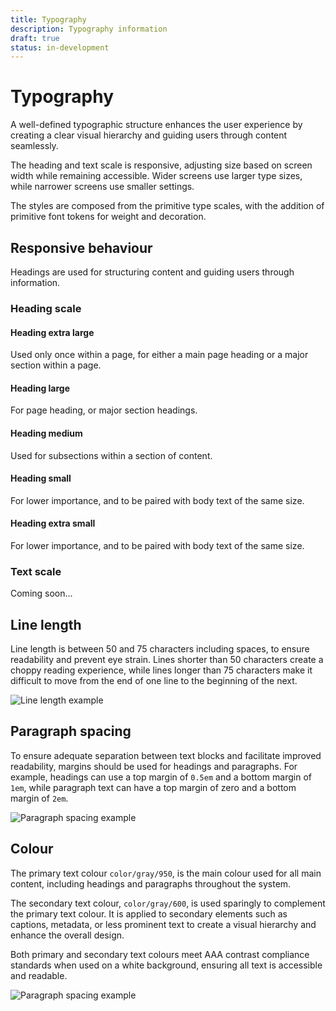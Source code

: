 ```yaml
---
title: Typography
description: Typography information
draft: true
status: in-development
---
```


# Typography

A well-defined typographic structure enhances the user experience by creating a clear visual hierarchy and guiding users through content seamlessly.

The heading and text scale is responsive, adjusting size based on screen width while remaining accessible. Wider screens use larger type sizes, while narrower screens use smaller settings.

The styles are composed from the primitive type scales, with the addition of primitive font tokens for weight and decoration.

## Responsive behaviour

Headings are used for structuring content and guiding users through information.

### Heading scale

#### Heading extra large

Used only once within a page, for either a main page heading or a major section within a page.

<HeadingResponsiveSizes size="xl" sampleText="Heading xl" />

#### Heading large

For page heading, or major section headings.

<HeadingResponsiveSizes size="lg" sampleText="Heading lg" />

#### Heading medium

Used for subsections within a section of content.

<HeadingResponsiveSizes size="md" sampleText="Heading md" />

#### Heading small

For lower importance, and to be paired with body text of the same size.

<HeadingResponsiveSizes size="sm" sampleText="Heading sm" />

#### Heading extra small

For lower importance, and to be paired with body text of the same size.

<HeadingResponsiveSizes size="xs" sampleText="Heading xs" />

### Text scale

Coming soon...

<TextResponsiveSizes />

## Line length

Line length is between 50 and 75 characters including spaces, to ensure readability and prevent eye strain. Lines shorter than 50 characters create a choppy reading experience, while lines longer than 75 characters make it difficult to move from the end of one line to the beginning of the next.

<Image
  src="/line-length.png"
  alt="Line length example"
  width={650}
  height={270}
/>

## Paragraph spacing

To ensure adequate separation between text blocks and facilitate improved readability, margins should be used for headings and paragraphs. For example, headings can use a top margin of `0.5em` and a bottom margin of `1em`, while paragraph text can have a top margin of zero and a bottom margin of `2em`.

<Image
  src="/paragraph-spacing.png"
  alt="Paragraph spacing example"
  width={548}
  height={168}
/>

## Colour

The primary text colour `color/gray/950`, is the main colour used for all main content, including headings and paragraphs throughout the system.

The secondary text colour, `color/gray/600`, is used sparingly to complement the primary text colour. It is applied to secondary elements such as captions, metadata, or less prominent text to create a visual hierarchy and enhance the overall design.

Both primary and secondary text colours meet AAA contrast compliance standards when used on a white background, ensuring all text is accessible and readable.

<Image
  src="/colour-contrast.png"
  alt="Paragraph spacing example"
  width={548}
  height={206}
/>
